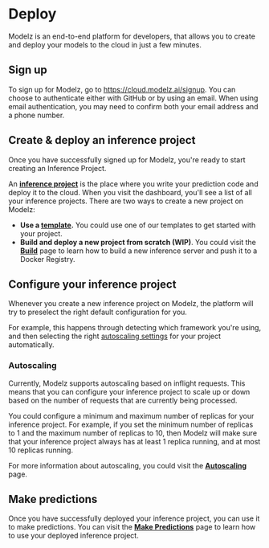 # Deploy

Modelz is an end-to-end platform for developers, that allows you to create and deploy your models to the cloud in just a few minutes.

## Sign up

To sign up for Modelz, go to https://cloud.modelz.ai/signup. You can choose to authenticate either with GitHub or by using an email. When using email authentication, you may need to confirm both your email address and a phone number.

## Create & deploy an inference project

Once you have successfully signed up for Modelz, you're ready to start creating an Inference Project.

An [**inference project**](../concepts/project) is the place where you write your prediction code and deploy it to the cloud. When you visit the dashboard, you'll see a list of all your inference projects. There are two ways to create a new project on Modelz:

- **Use a [template](../templates).** You could use one of our templates to get started with your project.
- **Build and deploy a new project from scratch (WIP)**. You could visit the [**Build**](../deployments/build) page to learn how to build a new inference server and push it to a Docker Registry.

## Configure your inference project

Whenever you create a new inference project on Modelz, the platform will try to preselect the right default configuration for you.

For example, this happens through detecting which framework you're using, and then selecting the right [autoscaling settings](../concepts/autoscaler) for your project automatically.

### Autoscaling

Currently, Modelz supports autoscaling based on inflight requests. This means that you can configure your inference project to scale up or down based on the number of requests that are currently being processed.

You could configure a minimum and maximum number of replicas for your inference project. For example, if you set the minimum number of replicas to 1 and the maximum number of replicas to 10, then Modelz will make sure that your inference project always has at least 1 replica running, and at most 10 replicas running.

For more information about autoscaling, you could visit the [**Autoscaling**](../concepts/autoscaling) page.

## Make predictions

Once you have successfully deployed your inference project, you can use it to make predictions. You can visit the [**Make Predictions**](./inference) page to learn how to use your deployed inference project.
